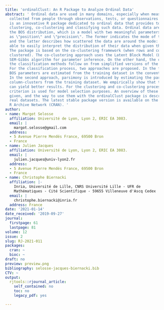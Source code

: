 ```yaml
---
title: 'ordinalClust: An R Package to Analyze Ordinal Data'
abstract: ' Ordinal data are used in many domains, especially when measurements are
  collected from people through observations, tests, or questionnaires. [ordinalClust](https://CRAN.R-project.org/package=ordinalClust)
  is an innovative R package dedicated to ordinal data that provides tools for modeling,
  clustering, co-clustering and classifying such data. Ordinal data are modeled using
  the BOS distribution, which is a model with two meaningful parameters referred to
  as \"position\" and \"precision\". The former indicates the mode of the distribution
  and the latter describes how scattered the data are around the mode: the user is
  able to easily interpret the distribution of their data when given these two parameters.
  The package is based on the co-clustering framework (when rows and columns are simultaneously
  clustered). The co-clustering approach uses the Latent Block Model (LBM) and the
  SEM-Gibbs algorithm for parameter inference. On the other hand, the clustering and
  the classification methods follow on from simplified versions of the SEM-Gibbs algorithm.
  For the classification process, two approaches are proposed. In the first one, the
  BOS parameters are estimated from the training dataset in the conventional way.
  In the second approach, parsimony is introduced by estimating the parameters and
  column-clusters from the training dataset. We empirically show that this approach
  can yield better results. For the clustering and co-clustering processes, the ICL-BIC
  criterion is used for model selection purposes. An overview of these methods is
  given, and the way to use them with the ordinalClust package is described using
  real datasets. The latest stable package version is available on the Comprehensive
  R Archive Network (CRAN). '
author:
- name: Margot Selosse
  affiliation: Université de Lyon, Lyon 2, ERIC EA 3083.
  email: |
    margot.selosse@gmail.com
  address:
  - 5 Avenue Pierre Mendés France, 69500 Bron
  - France
- name: Julien Jacques
  affiliation: Université de Lyon, Lyon 2, ERIC EA 3083.
  email: |
    julien.jacques@univ-lyon2.fr
  address:
  - 5 Avenue Pierre Mendés France, 69500 Bron
  - France
- name: Christophe Biernacki
  affiliation: |-
    Inria, Université de Lille, CNRS Université Lille - UFR de
    Mathématiques - Cité Scientifique - 59655 Villeneuve d'Ascq Cedex
  email: |
    christophe.biernacki@inria.fr
  address: France
date: '2021-01-14'
date_received: '2019-09-27'
journal:
  firstpage: 61
  lastpage: 81
volume: 12
issue: 2
slug: RJ-2021-011
packages:
  cran: ~
  bioc: ~
draft: no
preview: preview.png
bibliography: selosse-jacques-biernacki.bib
CTV: ~
output:
  rjtools::rjournal_article:
    self_contained: no
    toc: no
    legacy_pdf: yes

---
```

